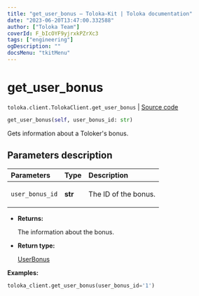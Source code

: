 ```yaml
---
title: "get_user_bonus — Toloka-Kit | Toloka documentation"
date: "2023-06-20T13:47:00.332588"
author: ["Toloka Team"]
coverId: F_bIcOYF9yjrxkPZrXc3
tags: ["engineering"]
ogDescription: ""
docsMenu: "tkitMenu"
---
```


# get_user_bonus

`toloka.client.TolokaClient.get_user_bonus` | [Source code](https://github.com/Toloka/toloka-kit/blob/v1.2.0/src/client/__init__.py#L3179)

```python
get_user_bonus(self, user_bonus_id: str)
```

Gets information about a Toloker's bonus.

## Parameters description

| Parameters | Type | Description |
| :----------| :----| :-----------|
`user_bonus_id`|**str**|<p>The ID of the bonus.</p>

* **Returns:**

  The information about the bonus.

* **Return type:**

  [UserBonus](/docs/toloka-kit/reference/toloka.client.user_bonus.UserBonus)

**Examples:**

```python
toloka_client.get_user_bonus(user_bonus_id='1')
```